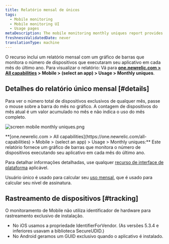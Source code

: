 ```yaml
---
title: Relatório mensal de únicos
tags:
  - Mobile monitoring
  - Mobile monitoring UI
  - Usage pages
metaDescription: The mobile monitoring monthly uniques report provides a bar chart with the number of unique devices running your mobile app each month over time.
freshnessValidatedDate: never
translationType: machine
---
```


O recurso <InlinePopover type="mobile"/>inclui um relatório mensal com um gráfico de barras que monitora o número de dispositivos que executaram seu aplicativo em cada mês do último ano. Para visualizar o relatório: Vá para <DNT>**[one.newrelic.com > All capabilities](https://one.newrelic.com/all-capabilities) > Mobile > (select an app) > Usage > Monthly uniques**</DNT>.

## Detalhes do relatório único mensal [#details]

Para ver o número total de dispositivos exclusivos de qualquer mês, passe o mouse sobre a barra do mês no gráfico. A contagem de dispositivos do mês atual é um valor acumulado no mês e não indica o uso do mês completo.

<img
  title="screen mobile monthly uniques.png"
  alt="screen mobile monthly uniques.png"
  src="/images/mobile_screenshot-full_monthly-uniques.webp"
/>

<figcaption>
  <DNT>**[one.newrelic.com > All capabilities](https://one.newrelic.com/all-capabilities) > Mobile > (select an app) > Usage > Monthly uniques:**</DNT> Este relatório fornece um gráfico de barras que monitora o número de dispositivos executando seu aplicativo em cada mês do último ano.
</figcaption>

Para detalhar informações detalhadas, use qualquer [recurso de interface de plataforma](/docs/new-relic-solutions/new-relic-one/introduction-new-relic-platform) aplicável.

Usuário único é usado para calcular seu [uso mensal](/docs/accounts/new-relic-account-usage/mobile-usage/mobile-subscription-usage-ui), que é usado para calcular seu nível de assinatura.

## Rastreamento de dispositivos [#tracking]

O monitoramento de Mobile não utiliza identificador de hardware para rastreamento exclusivo de instalação.

* No iOS usamos a propriedade IdentifierForVendor. (As versões 5.3.4 e inferiores usavam a biblioteca SecureUDID.)
* No Android geramos um GUID exclusivo quando o aplicativo é instalado.
